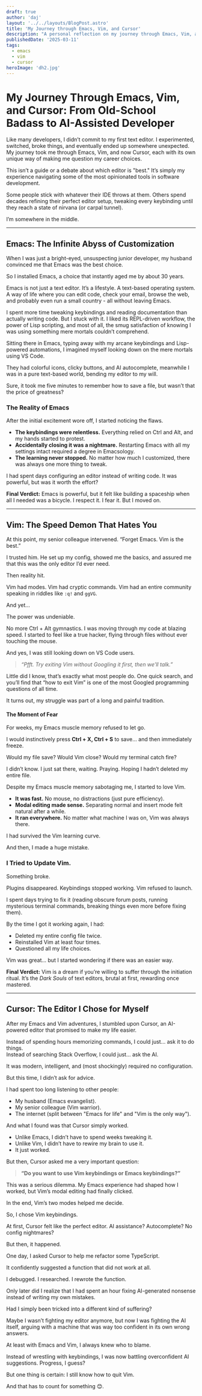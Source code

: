 ```yaml
---
draft: true
author: 'daj'
layout: '../../layouts/BlogPost.astro'
title: 'My Journey through Emacs, Vim, and Cursor'
description: "A personal reflection on my journey through Emacs, Vim, and Cursor"
publishedDate: '2025-03-11'
tags:
  - emacs
  - vim
  - cursor
heroImage: 'dh2.jpg'
---
```



# My Journey Through Emacs, Vim, and Cursor: From Old-School Badass to AI-Assisted Developer

Like many developers, I didn’t commit to my first text editor. I experimented, switched, broke things, and eventually ended up somewhere unexpected. My journey took me through Emacs, Vim, and now Cursor, each with its own unique way of making me question my career choices.

This isn’t a guide or a debate about which editor is "best." It’s simply my experience navigating some of the most opinionated tools in software development.

Some people stick with whatever their IDE throws at them. Others spend decades refining their perfect editor setup, tweaking every keybinding until they reach a state of nirvana (or carpal tunnel).

I’m somewhere in the middle.

--- 

## Emacs: The Infinite Abyss of Customization

When I was just a bright-eyed, unsuspecting junior developer, my husband convinced me that Emacs was the best choice.

So I installed Emacs, a choice that instantly aged me by about 30 years.

Emacs is not just a text editor. It’s a lifestyle. A text-based operating system. A way of life where you can edit code, check your email, browse the web, and probably even run a small country - all without leaving Emacs.

I spent more time tweaking keybindings and reading documentation than actually writing code. But I stuck with it. I liked its REPL-driven workflow, the power of Lisp scripting, and most of all, the smug satisfaction of knowing I was using something mere mortals couldn’t comprehend.

Sitting there in Emacs, typing away with my arcane keybindings and Lisp-powered automations, I imagined myself looking down on the mere mortals using VS Code.

They had colorful icons, clicky buttons, and AI autocomplete, meanwhile I was in a pure text-based world, bending my editor to my will.

Sure, it took me five minutes to remember how to save a file, but wasn’t that the price of greatness?

### The Reality of Emacs  

After the initial excitement wore off, I started noticing the flaws.

- **The keybindings were relentless.** Everything relied on Ctrl and Alt, and my hands started to protest.
- **Accidentally closing it was a nightmare.** Restarting Emacs with all my settings intact required a degree in Emacsology.
- **The learning never stopped.** No matter how much I customized, there was always one more thing to tweak.

I had spent days configuring an editor instead of writing code. It was powerful, but was it worth the effort?

**Final Verdict:** Emacs is powerful, but it felt like building a spaceship when all I needed was a bicycle. I respect it. I fear it. But I moved on.

---

## Vim: The Speed Demon That Hates You

At this point, my senior colleague intervened. “Forget Emacs. Vim is the best.”

I trusted him. He set up my config, showed me the basics, and assured me that this was the only editor I’d ever need.

Then reality hit.

Vim had modes. Vim had cryptic commands. Vim had an entire community speaking in riddles like `:q!` and `ggVG`.

And yet…

The power was undeniable.

No more Ctrl + Alt gymnastics. I was moving through my code at blazing speed. I started to feel like a true hacker, flying through files without ever touching the mouse.

And yes, I was still looking down on VS Code users.

> *“Pfft. Try exiting Vim without Googling it first, then we’ll talk.”*

Little did I know, that’s exactly what most people do. One quick search, and you’ll find that “how to exit Vim” is one of the most Googled programming questions of all time.

It turns out, my struggle was part of a long and painful tradition.

#### The Moment of Fear  

For weeks, my Emacs muscle memory refused to let go.

I would instinctively press **Ctrl + X, Ctrl + S** to save… and then immediately freeze.

Would my file save? Would Vim close? Would my terminal catch fire?

I didn’t know. I just sat there, waiting. Praying. Hoping I hadn’t deleted my entire file.

Despite my Emacs muscle memory sabotaging me, I started to love Vim.

- **It was fast.** No mouse, no distractions (just pure efficiency).
- **Modal editing made sense.** Separating normal and insert mode felt natural after a while.
- **It ran everywhere.** No matter what machine I was on, Vim was always there.

I had survived the Vim learning curve.

And then, I made a huge mistake.

### I Tried to Update Vim.  

Something broke.

Plugins disappeared. Keybindings stopped working. Vim refused to launch.

I spent days trying to fix it (reading obscure forum posts, running mysterious terminal commands, breaking things even more before fixing them).

By the time I got it working again, I had:

- Deleted my entire config file twice.
- Reinstalled Vim at least four times.
- Questioned all my life choices.

Vim was great… but I started wondering if there was an easier way.

**Final Verdict:** Vim is a dream if you’re willing to suffer through the initiation ritual. It’s the *Dark Souls* of text editors, brutal at first, rewarding once mastered.

---

## Cursor: The Editor I Chose for Myself  

After my Emacs and Vim adventures, I stumbled upon Cursor, an AI-powered editor that promised to make my life easier.

Instead of spending hours memorizing commands, I could just… ask it to do things.  
Instead of searching Stack Overflow, I could just… ask the AI.

It was modern, intelligent, and (most shockingly) required no configuration.

But this time, I didn’t ask for advice.

I had spent too long listening to other people:

- My husband (Emacs evangelist).
- My senior colleague (Vim warrior).
- The internet (split between "Emacs for life" and "Vim is the only way").

And what I found was that Cursor simply worked.

- Unlike Emacs, I didn’t have to spend weeks tweaking it.
- Unlike Vim, I didn’t have to rewire my brain to use it.
- It just worked.

But then, Cursor asked me a very important question:

> **“Do you want to use Vim keybindings or Emacs keybindings?”**

This was a serious dilemma. My Emacs experience had shaped how I worked, but Vim’s modal editing had finally clicked.

In the end, Vim’s two modes helped me decide.

So, I chose Vim keybindings.

At first, Cursor felt like the perfect editor. AI assistance? Autocomplete? No config nightmares?

But then, it happened.

One day, I asked Cursor to help me refactor some TypeScript.

It confidently suggested a function that did not work at all.

I debugged. I researched. I rewrote the function.

Only later did I realize that I had spent an hour fixing AI-generated nonsense instead of writing my own mistakes.

Had I simply been tricked into a different kind of suffering?

Maybe I wasn’t fighting my editor anymore, but now I was fighting the AI itself, arguing with a machine that was way too confident in its own wrong answers.

At least with Emacs and Vim, I always knew who to blame.

Instead of wrestling with keybindings, I was now battling overconfident AI suggestions. Progress, I guess?

But one thing is certain: I still know how to quit Vim.

And that has to count for something 😊.
